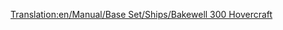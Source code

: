 [[Translation:en/Manual/Base Set/Ships/Bakewell 300 Hovercraft]]
{{en/Manual/Base Set/Ships/Ships|Cost=112 kph (70 mph)
|Speed=112 kph (70 mph)
|Annual=£3,117 ($6,234)
|Designed=1968
|Lifespan=25
|Capacity=100 Passengers
|Description=The Bakewell 300 Hovercraft is a high speed hovercraft ferry designed to move between ports at a distance apart. Its high speed gives it an edge over its sea based brethren. Note: This "Hovercraft" is a sea hovercraft, and cannot traverse over land.
|Real-life=Fictional, but Bakewell was part of Transport Tycoon Deluxe's Quality Assurance team.
}}